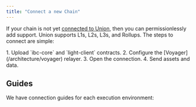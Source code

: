 ```yaml
---
title: "Connect a new Chain"
---
```




If your chain is not yet [connected to Union](/protocol/chains/overview/), then you can permissionlessly add support. Union supports L1s, L2s, L3s, and Rollups. The steps to connect are simple:

<Steps>
1. Upload `ibc-core` and `light-client` contracts.
2. Configure the [Voyager](/architecture/voyager) relayer.
3. Open the connection.
4. Send assets and data.
</Steps>


## Guides 

We have connection guides for each execution environment:


<LinkCard
  title="EVM"
  href="/connect/new-chain/evm"
  description="Connect a new EVM chain."
/>

<LinkCard
  title="CosmWasm"
  href="/connect/new-chain/cosmwasm"
  description="Connect a new CosmWasm chain."
/>

<LinkCard
  title="Move"
  href="/connect/new-chain/move"
  description="Connect a new Move chain."
/>
